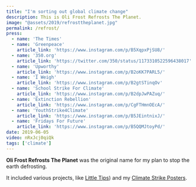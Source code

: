 ```yaml
---
title: "I'm sorting out global climate change"
description: This is Oli Frost Refrosts The Planet.
image: "@assets/2019/refrosttheplanet.jpg"
permalink: /refrost/
press:
  - name: 'The Times'
  - name: 'Greenpeace'
    article_link: 'https://www.instagram.com/p/B5XqpxPjSU8/'
  - name: '350.org'
    article_link: 'https://twitter.com/350/status/1173310522596438017'
  - name: 'Upworthy'
    article_link: 'https://www.instagram.com/p/B2oKK7PARL5/'
  - name: 'I Weigh'
    article_link: 'https://www.instagram.com/p/B2gtSTinqOv'
  - name: 'School Strike For Climate'
    article_link: 'https://www.instagram.com/p/B2dpJwPAZuq/'
  - name: 'Extinction Rebellion'
    article_link: 'https://www.instagram.com/p/CgFTHmnOEcA/'
  - name: 'YouthStrike4Climate'
    article_link: 'https://www.instagram.com/p/B5JEintnixJ/'
  - name: 'Fridays For Future'
    article_link: 'https://www.instagram.com/p/B5QQMJtoyPd/'
date: 2019-06-05
video: nRxJcj0qiQk
tags: ['climate']
---
```


**Oli Frost Refrosts The Planet** was the original name for my plan to stop the earth defrosting.

It included various projects, like [Little Tips](/blog/little-tips)) and my [Climate Strike Posters](/blog/i-cant-swim).
